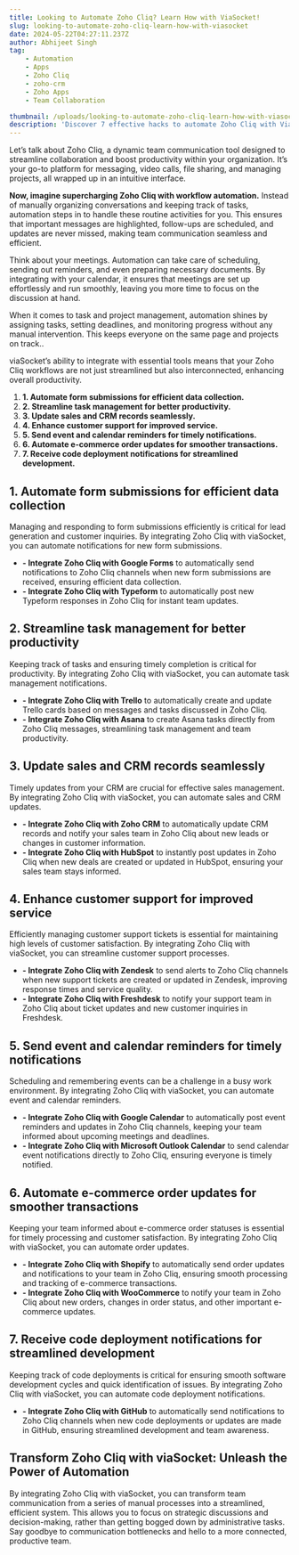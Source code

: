 ```yaml
---
title: Looking to Automate Zoho Cliq? Learn How with ViaSocket!
slug: looking-to-automate-zoho-cliq-learn-how-with-viasocket
date: 2024-05-22T04:27:11.237Z
author: Abhijeet Singh
tag:
    - Automation
    - Apps
    - Zoho Cliq
    - zoho-crm
    - Zoho Apps
    - Team Collaboration

thumbnail: /uploads/looking-to-automate-zoho-cliq-learn-how-with-viasocket.png
description: 'Discover 7 effective hacks to automate Zoho Cliq with ViaSocket. Simplify your workflow and boost productivity today!'
---
```


Let’s talk about Zoho Cliq, a dynamic team communication tool designed to streamline collaboration and boost productivity within your organization. It’s your go-to platform for messaging, video calls, file sharing, and managing projects, all wrapped up in an intuitive interface.

**Now, imagine supercharging Zoho Cliq with workflow automation.** Instead of manually organizing conversations and keeping track of tasks, automation steps in to handle these routine activities for you. This ensures that important messages are highlighted, follow-ups are scheduled, and updates are never missed, making team communication seamless and efficient.

Think about your meetings. Automation can take care of scheduling, sending out reminders, and even preparing necessary documents. By integrating with your calendar, it ensures that meetings are set up effortlessly and run smoothly, leaving you more time to focus on the discussion at hand.

When it comes to task and project management, automation shines by assigning tasks, setting deadlines, and monitoring progress without any manual intervention. This keeps everyone on the same page and projects on track..

viaSocket’s ability to integrate with essential tools means that your Zoho Cliq workflows are not just streamlined but also interconnected, enhancing overall productivity.

1. **1. Automate form submissions for efficient data collection.**
2. **2. Streamline task management for better productivity.**
3. **3. Update sales and CRM records seamlessly.**
4. **4. Enhance customer support for improved service.**
5. **5. Send event and calendar reminders for timely notifications.**
6. **6. Automate e-commerce order updates for smoother transactions.**
7. **7. Receive code deployment notifications for streamlined development.**

## 1\. Automate form submissions for efficient data collection

Managing and responding to form submissions efficiently is critical for lead generation and customer inquiries. By integrating Zoho Cliq with viaSocket, you can automate notifications for new form submissions.

-   **- Integrate Zoho Cliq with Google Forms** to automatically send notifications to Zoho Cliq channels when new form submissions are received, ensuring efficient data collection.
-   **- Integrate Zoho Cliq with Typeform** to automatically post new Typeform responses in Zoho Cliq for instant team updates.

## 2\. Streamline task management for better productivity

Keeping track of tasks and ensuring timely completion is critical for productivity. By integrating Zoho Cliq with viaSocket, you can automate task management notifications.

-   **- Integrate Zoho Cliq with Trello** to automatically create and update Trello cards based on messages and tasks discussed in Zoho Cliq.
-   **- Integrate Zoho Cliq with Asana** to create Asana tasks directly from Zoho Cliq messages, streamlining task management and team productivity.

## 3\. Update sales and CRM records seamlessly

Timely updates from your CRM are crucial for effective sales management. By integrating Zoho Cliq with viaSocket, you can automate sales and CRM updates.

-   **- Integrate Zoho Cliq with Zoho CRM** to automatically update CRM records and notify your sales team in Zoho Cliq about new leads or changes in customer information.
-   **- Integrate Zoho Cliq with HubSpot** to instantly post updates in Zoho Cliq when new deals are created or updated in HubSpot, ensuring your sales team stays informed.

## 4\. Enhance customer support for improved service

Efficiently managing customer support tickets is essential for maintaining high levels of customer satisfaction. By integrating Zoho Cliq with viaSocket, you can streamline customer support processes.

-   **- Integrate Zoho Cliq with Zendesk** to send alerts to Zoho Cliq channels when new support tickets are created or updated in Zendesk, improving response times and service quality.
-   **- Integrate Zoho Cliq with Freshdesk** to notify your support team in Zoho Cliq about ticket updates and new customer inquiries in Freshdesk.

## 5\. Send event and calendar reminders for timely notifications

Scheduling and remembering events can be a challenge in a busy work environment. By integrating Zoho Cliq with viaSocket, you can automate event and calendar reminders.

-   **- Integrate Zoho Cliq with Google Calendar** to automatically post event reminders and updates in Zoho Cliq channels, keeping your team informed about upcoming meetings and deadlines.
-   **- Integrate Zoho Cliq with Microsoft Outlook Calendar** to send calendar event notifications directly to Zoho Cliq, ensuring everyone is timely notified.

## 6\. Automate e-commerce order updates for smoother transactions

Keeping your team informed about e-commerce order statuses is essential for timely processing and customer satisfaction. By integrating Zoho Cliq with viaSocket, you can automate order updates.

-   **- Integrate Zoho Cliq with Shopify** to automatically send order updates and notifications to your team in Zoho Cliq, ensuring smooth processing and tracking of e-commerce transactions.
-   **- Integrate Zoho Cliq with WooCommerce** to notify your team in Zoho Cliq about new orders, changes in order status, and other important e-commerce updates.

## 7\. Receive code deployment notifications for streamlined development

Keeping track of code deployments is critical for ensuring smooth software development cycles and quick identification of issues. By integrating Zoho Cliq with viaSocket, you can automate code deployment notifications.

-   **- Integrate Zoho Cliq with GitHub** to automatically send notifications to Zoho Cliq channels when new code deployments or updates are made in GitHub, ensuring streamlined development and team awareness.

## Transform Zoho Cliq with viaSocket: Unleash the Power of Automation

By integrating Zoho Cliq with viaSocket, you can transform team communication from a series of manual processes into a streamlined, efficient system. This allows you to focus on strategic discussions and decision-making, rather than getting bogged down by administrative tasks. Say goodbye to communication bottlenecks and hello to a more connected, productive team.
